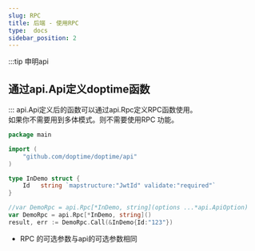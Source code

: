 ```yaml
---
slug: RPC
title: 后端 - 使用RPC
type:  docs
sidebar_position: 2
---
```



:::tip 申明api
## **通过api.Api定义doptime函数**
::: 
 api.Api定义后的函数可以通过api.Rpc定义RPC函数使用。  
 如果你不需要用到多体模式。则不需要使用RPC 功能。  
```go   title="main.go"
package main

import (
	"github.com/doptime/doptime/api"
)

type InDemo struct {
	Id   string `mapstructure:"JwtId" validate:"required"`
}

//var DemoRpc = api.Rpc[*InDemo, string](options ...*api.ApiOption)
var DemoRpc = api.Rpc[*InDemo, string]()
result, err := DemoRpc.Call(&InDemo{Id:"123"})

```
- RPC 的可选参数与api的可选参数相同  